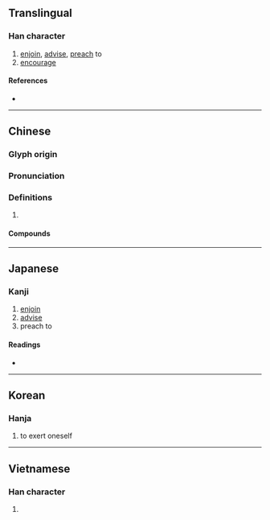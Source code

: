 {{character info/new}}
{{also|勗}}
==Translingual==

===Han character===
{{Han char|rn=19|rad=力|as=09|sn=11|four=64627|canj=AUKS|ids=⿰冒力}}

# [[enjoin]], [[advise]], [[preach]] to
# [[encourage]]

====References====
* {{Han ref|kx=0148.170|dkj=02391|dj=0334.010|hdz=10375.040|uh=52D6|ud=21206|bh=D46D|bd=54381}}

----

==Chinese==
{{zh-forms|alt=勗}}

===Glyph origin===
{{Han etym}}

===Pronunciation===
{{zh-pron
|m=xù
|c=juk1
|oc=y
|cat=
}}

===Definitions===
{{zh-hanzi}}

# {{rfdef|zh}}

====Compounds====
{{zh-der|荀勖}}

----

==Japanese==

===Kanji===
{{ja-kanji|grade=|rs=力09}}

# [[enjoin]]
# [[advise]]
# preach to

====Readings====
* {{ja-readings|on=[[きゃく]] (kyaku), [[こく]] (koku), [[ぼう]] (bō)|kun=[[つとめる]] (tsutomeru)}}

----

==Korean==

===Hanja===
{{ko-hanja|hangeul=욱|rv=uk|mr=uk|y=wuk}}

# to exert oneself

----

==Vietnamese==

===Han character===
{{vi-readings|rs=力09|hanviet=húc}}

# {{defn|lang=vi|sort=力09}}